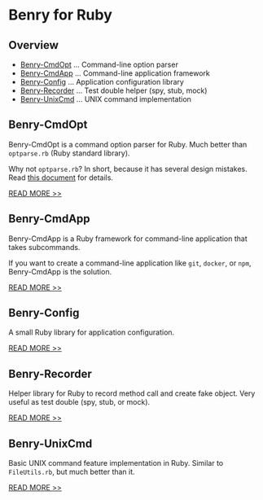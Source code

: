 # Benry for Ruby


## Overview

* [Benry-CmdOpt](#benry-cmdopt) ... Command-line option parser
* [Benry-CmdApp](#benry-cmdapp) ... Command-line application framework
* [Benry-Config](#benry-config) ... Application configuration library
* [Benry-Recorder](#benry-recorder) ... Test double helper (spy, stub, mock)
* [Benry-UnixCmd](#benry-unixcmd) ... UNIX command implementation


## Benry-CmdOpt

Benry-CmdOpt is a command option parser for Ruby.
Much better than ``optparse.rb`` (Ruby standard library).

Why not ``optparse.rb``? In short, because it has several design mistakes.
Read [this document](benry-cmdopt.html#why-not-optparserb) for details.

[READ MORE >>](benry-cmdopt.html)


## Benry-CmdApp

Benry-CmdApp is a Ruby framework for command-line application that takes subcommands.

If you want to create a command-line application like ``git``, ``docker``, or ``npm``,
Benry-CmdApp is the solution.

[READ MORE >>](benry-cmdapp.html)


## Benry-Config

A small Ruby library for application configuration.

[READ MORE >>](benry-config.html)


## Benry-Recorder

Helper library for Ruby to record method call and create fake object.
Very useful as test double (spy, stub, or mock).

[READ MORE >>](benry-recorder.html)


## Benry-UnixCmd

Basic UNIX command feature implementation in Ruby.
Similar to ``FileUtils.rb``, but much better than it.

[READ MORE >>](benry-unixcmd.html)
